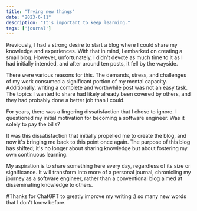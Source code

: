 ```yaml
---
title: "Trying new things"
date: "2023-6-11"
description: "It's important to keep learning."
tags: ['journal']
---
```


Previously, I had a strong desire to start a blog where I could share my knowledge and experiences. With that in mind, I embarked on creating a small blog. However, unfortunately, I didn't devote as much time to it as I had initially intended, and after around ten posts, it fell by the wayside.

There were various reasons for this. The demands, stress, and challenges of my work consumed a significant portion of my mental capacity. Additionally, writing a complete and worthwhile post was not an easy task. The topics I wanted to share had likely already been covered by others, and they had probably done a better job than I could.

For years, there was a lingering dissatisfaction that I chose to ignore. I questioned my initial motivation for becoming a software engineer. Was it solely to pay the bills?

It was this dissatisfaction that initially propelled me to create the blog, and now it's bringing me back to this point once again. The purpose of this blog has shifted; it's no longer about sharing knowledge but about fostering my own continuous learning.

My aspiration is to share something here every day, regardless of its size or significance. It will transform into more of a personal journal, chronicling my journey as a software engineer, rather than a conventional blog aimed at disseminating knowledge to others.

#Thanks for ChatGPT to greatly improve my writing :) so many new words that I don't know before.